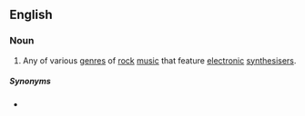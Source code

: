 ==English==
{{wikipedia|Electronics in rock music}}

===Noun===
{{en-noun|-}}

# {{lb|en|music}} Any of various [[genre]]s of [[rock]] [[music]] that feature [[electronic]] [[synthesiser]]s.

=====Synonyms=====
* {{l|en|synth rock}}